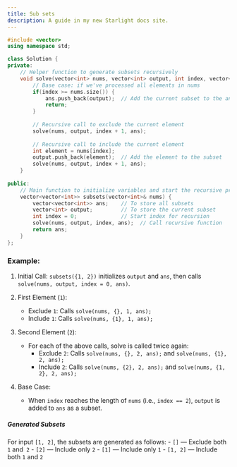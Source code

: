 ```yaml
---
title: Sub sets
description: A guide in my new Starlight docs site.
---
```


```c++
#include <vector>
using namespace std;

class Solution {
private:
    // Helper function to generate subsets recursively
    void solve(vector<int> nums, vector<int> output, int index, vector<vector<int>>& ans) {
        // Base case: if we've processed all elements in nums
        if(index >= nums.size()) {
            ans.push_back(output);  // Add the current subset to the answer
            return;
        }
        
        // Recursive call to exclude the current element
        solve(nums, output, index + 1, ans);
        
        // Recursive call to include the current element
        int element = nums[index];
        output.push_back(element);  // Add the element to the subset
        solve(nums, output, index + 1, ans);
    }
    
public:
    // Main function to initialize variables and start the recursive process
    vector<vector<int>> subsets(vector<int>& nums) {
        vector<vector<int>> ans;    // To store all subsets
        vector<int> output;         // To store the current subset
        int index = 0;              // Start index for recursion
        solve(nums, output, index, ans);  // Call recursive function
        return ans;
    }
};
```

### Example:
1. Initial Call: `subsets({1, 2})` initializes `output` and `ans`, then calls `solve(nums, output, index = 0, ans)`.

2. First Element (`1`):
    - Exclude `1`: Calls `solve(nums, {}, 1, ans);`
    - Include `1`: Calls `solve(nums, {1}, 1, ans);`
3. Second Element (`2`):
    - For each of the above calls, solve is called twice again:
        - Exclude `2`: Calls `solve(nums, {}, 2, ans);` and `solve(nums, {1}, 2, ans);`
        - Include `2`: Calls `solve(nums, {2}, 2, ans);` and `solve(nums, {1, 2}, 2, ans);`
4. Base Case:
    - When `index` reaches the length of `nums` (i.e., `index == 2`), `output` is added to `ans` as a subset.

##### Generated Subsets
For input `[1, 2]`, the subsets are generated as follows:
    - `[]` — Exclude both `1` and` 2`
    - `[2]` — Include only `2`
    - `[1]` — Include only `1`
    - `[1, 2]` — Include both `1` and `2`
